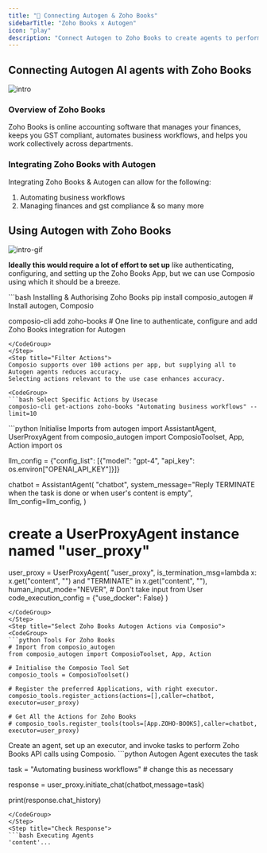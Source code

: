 ```yaml
---
title: "🚀 Connecting Autogen & Zoho Books"
sidebarTitle: "Zoho Books x Autogen"
icon: "play"
description: "Connect Autogen to Zoho Books to create agents to perform tasks using natural language"
---
```


## Connecting Autogen AI agents with Zoho Books
![intro](/media/intro.jpg)

### Overview of Zoho Books

Zoho Books is online accounting software that manages your finances, keeps you GST compliant, automates business workflows, and helps you work collectively across departments.

### Integrating Zoho Books with Autogen

Integrating Zoho Books & Autogen can allow for the following:

1. Automating business workflows
2. Managing finances and gst compliance
& so many more

## Using Autogen with Zoho Books
![intro-gif](/media/intro.gif)
<Steps>
<Step title="Setting Up the Environment">

**Ideally this would require a lot of effort to set up** like authenticating, configuring, and setting up the Zoho Books App, but we can use Composio using which it should be a breeze.

<CodeGroup>
```bash Installing & Authorising Zoho Books
pip install composio_autogen # Install autogen, Composio 

composio-cli add zoho-books # One line to authenticate, configure and add Zoho Books integration for Autogen
```
</CodeGroup>
</Step>
<Step title="Filter Actions">
Composio supports over 100 actions per app, but supplying all to Autogen agents reduces accuracy.
Selecting actions relevant to the use case enhances accuracy.

<CodeGroup>
```bash Select Specific Actions by Usecase
composio-cli get-actions zoho-books "Automating business workflows" --limit=10
```
</CodeGroup>

</Step>
<Step title="Import Base Packages">

<CodeGroup>
```python Initialise Imports
from autogen import AssistantAgent, UserProxyAgent
from composio_autogen import ComposioToolset, App, Action
import os

llm_config = {"config_list": [{"model": "gpt-4", "api_key": os.environ["OPENAI_API_KEY"]}]}

chatbot = AssistantAgent(
    "chatbot",
    system_message="Reply TERMINATE when the task is done or when user's content is empty",
    llm_config=llm_config,
)

# create a UserProxyAgent instance named "user_proxy"
user_proxy = UserProxyAgent(
    "user_proxy",
    is_termination_msg=lambda x: x.get("content", "") and "TERMINATE" in x.get("content", ""),
    human_input_mode="NEVER", # Don't take input from User
    code_execution_config = {"use_docker": False}
)
```
</CodeGroup>
</Step>
<Step title="Select Zoho Books Autogen Actions via Composio">
<CodeGroup>
```python Tools For Zoho Books
# Import from composio_autogen
from composio_autogen import ComposioToolset, App, Action

# Initialise the Composio Tool Set
composio_tools = ComposioToolset()

# Register the preferred Applications, with right executor. 
composio_tools.register_actions(actions=[],caller=chatbot, executor=user_proxy)

# Get All the Actions for Zoho Books
# composio_tools.register_tools(tools=[App.ZOHO-BOOKS],caller=chatbot, executor=user_proxy) 
```
</CodeGroup>
</Step>
<Step title="Execute the Agent">
Create an agent, set up an executor, and invoke tasks to perform Zoho Books API calls using Composio. 
<CodeGroup>
```python Autogen Agent executes the task

task = "Automating business workflows" # change this as necessary

response = user_proxy.initiate_chat(chatbot,message=task)

print(response.chat_history)
```
</CodeGroup>
</Step>
<Step title="Check Response">
```bash Executing Agents
'content'...
```
</Step>
</Steps>
